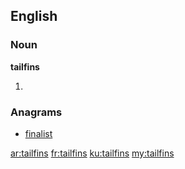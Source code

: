 ==English==

===Noun===
'''tailfins'''

# {{plural of|[[tailfin]]}}

===Anagrams===
* [[finalist#English|finalist]]

[[ar:tailfins]]
[[fr:tailfins]]
[[ku:tailfins]]
[[my:tailfins]]